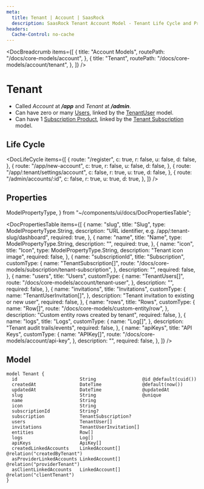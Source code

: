 ```yaml
---
meta:
  title: Tenant | Account | SaasRock
  description: SaasRock Tenant Account Model - Tenant Life Cycle and Properties. Slug, Name, Icon, Subscription, Rows, Logs, and more properties.
headers:
  Cache-Control: no-cache
---
```



<DocBreadcrumb
  items={[
    {
      title: "Account Models",
      routePath: "/docs/core-models/account",
    },
    {
      title: "Tenant",
      routePath: "/docs/core-models/account/tenant",
    },
  ]}
/>

# Tenant

- Called _Account_ at **_/app_** and _Tenant_ at **_/admin_**.
- Can have zero or many [Users](/docs/core-models/account/user), linked by the [TenantUser](/docs/core-models/account/tenant-user) model.
- Can have 1 [Subscription Product](/docs/core-models/subscription/product), linked by the [Tenant Subscription](/docs/core-models/subscription/tenant-subscription) model.

## Life Cycle


<DocLifeCycle
  items={[
    {
      route: "/register",
      c: true,
      r: false,
      u: false,
      d: false,
    },
    {
      route: "/app/new-account",
      c: true,
      r: false,
      u: false,
      d: false,
    },
    {
      route: "/app/:tenant/settings/account",
      c: false,
      r: true,
      u: true,
      d: false,
    },
    {
      route: "/admin/accounts/:id",
      c: false,
      r: true,
      u: true,
      d: true,
    },
  ]}
/>

## Properties

  ModelPropertyType,
} from "~/components/ui/docs/DocPropertiesTable";

<DocPropertiesTable
  items={[
    {
      name: "slug",
      title: "Slug",
      type: ModelPropertyType.String,
      description:
        "URL identifier, e.g. /app/:tenant-slug/dashboard",
      required: true,
    },
    {
      name: "name",
      title: "Name",
      type: ModelPropertyType.String,
      description: "",
      required: true,
    },
    {
      name: "icon",
      title: "Icon",
      type: ModelPropertyType.String,
      description: "Tenant icon image",
      required: false,
    },
    {
      name: "subscriptionId",
      title: "Subscription",
      customType: {
        name: "TenantSubscription[]",
        route:
          "/docs/core-models/subscription/tenant-subscription",
      },
      description: "",
      required: false,
    },
    {
      name: "users",
      title: "Users",
      customType: {
        name: "TenantUsers[]",
        route: "/docs/core-models/account/tenant-user",
      },
      description: "",
      required: false,
    },
    {
      name: "invitations",
      title: "Invitations",
      customType: {
        name: "TenantUserInvitation[]",
      },
      description:
        "Tenant invitation to existing or new user",
      required: false,
    },
    {
      name: "rows",
      title: "Rows",
      customType: {
        name: "Row[]",
        route: "/docs/core-models/custom-entity/row",
      },
      description: "Custom entity rows created by tenant",
      required: false,
    },
    {
      name: "logs",
      title: "Logs",
      customType: {
        name: "Log[]",
      },
      description: "Tenant audit trails/events",
      required: false,
    },
    {
      name: "apiKeys",
      title: "API Keys",
      customType: {
        name: "APIKey[]",
        route: "/docs/core-models/account/api-key",
      },
      description: "",
      required: false,
    },
  ]}
/>

## Model

```
model Tenant {
  id                       String                 @id @default(cuid())
  createdAt                DateTime               @default(now())
  updatedAt                DateTime               @updatedAt
  slug                     String                 @unique
  name                     String
  icon                     String
  subscriptionId           String?
  subscription             TenantSubscription?
  users                    TenantUser[]
  invitations              TenantUserInvitation[]
  entities                 Row[]
  logs                     Log[]
  apiKeys                  ApiKey[]
  createdLinkedAccounts    LinkedAccount[]        @relation("createdByTenant")
  asProviderLinkedAccounts LinkedAccount[]        @relation("providerTenant")
  asClientLinkedAccounts   LinkedAccount[]        @relation("clientTenant")
}
```
